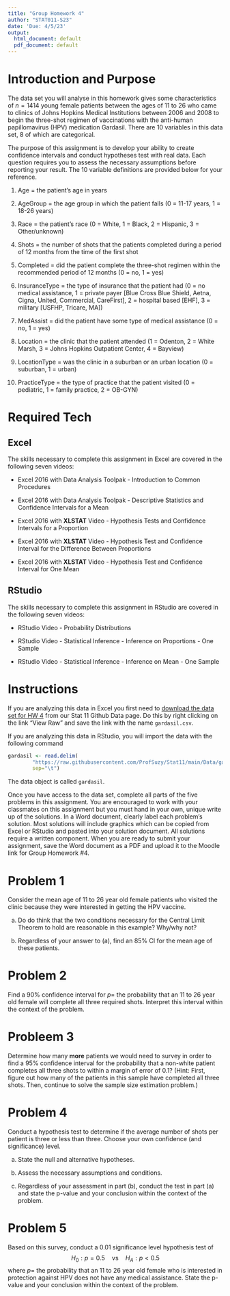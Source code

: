 ```yaml
---
title: "Group Homework 4"
author: "STAT011-S23"
date: 'Due: 4/5/23'
output:
  html_document: default
  pdf_document: default
---
```


# Introduction and Purpose 

The data set you will analyse in this homework gives some characteristics of $n=1414$ young female patients between the ages of $11$ to $26$ who came to clinics of Johns Hopkins Medical Institutions between $2006$ and $2008$ to begin the three-shot regimen of vaccinations with the anti-human papillomavirus (HPV) medication Gardasil. There are $10$ variables in this data set, $8$ of which are categorical.    

The purpose of this assignment is to develop your ability to create confidence intervals and conduct hypotheses test with real data. Each question requires you to assess the necessary assumptions before reporting your result. The $10$ variable definitions are provided below for your reference. 

1. Age = the patient's age in years

2. AgeGroup = the age group in which the patient falls (0 = 11-17 years, 1 = 18-26 years)

3. Race = the patient's race (0 = White, 1 = Black, 2 = Hispanic, 3 = Other/unknown)

4. Shots = the number of shots that the patients completed during a period of 12 months from the time of the first shot

5. Completed = did the patient complete the three-shot regimen within the recommended period of 12 months (0 = no, 1 = yes)

6. InsuranceType = the type of insurance that the patient had (0 = no medical assistance, 1 = private payer [Blue Cross Blue Shield, Aetna, Cigna, United, Commercial, CareFirst], 2 = hospital based [EHF], 3 = military [USFHP, Tricare, MA])

7. MedAssist = did the patient have some type of medical assistance (0 = no, 1 = yes)

8. Location = the clinic that the patient attended (1 = Odenton, 2 = White Marsh, 3 = Johns Hopkins Outpatient Center, 4 = Bayview)

9. LocationType = was the clinic in a suburban or an urban location (0 = suburban, 1 = urban)

10. PracticeType = the type of practice that the patient visited (0 = pediatric, 1 = family practice, 2 = OB-GYN)

# Required Tech 

## Excel 

The skills necessary to complete this assignment in Excel are covered in the following seven videos:

* Excel 2016 with Data Analysis Toolpak - Introduction to Common Procedures 

* Excel 2016 with Data Analysis Toolpak - Descriptive Statistics and Confidence Intervals for a Mean 

* Excel 2016 with **XLSTAT** Video - Hypothesis Tests and Confidence Intervals for a Proportion 

* Excel 2016 with **XLSTAT** Video - Hypothesis Test and Confidence Interval for the Difference Between Proportions

* Excel 2016 with **XLSTAT** Video - Hypothesis Test and Confidence Interval for One Mean


## RStudio

The skills necessary to complete this assignment in RStudio are covered in the following seven videos:

* RStudio Video - Probability Distributions

* RStudio Video - Statistical Inference - Inference on Proportions - One Sample  

* RStudio Video - Statistical Inference - Inference on Mean - One Sample


# Instructions

If you are analyzing this data in Excel you first need to [download the data set for HW 4](https://github.com/ProfSuzy/Stat11/blob/main/Data/gardasil_data.txt) from our Stat 11 Github Data page. Do this by right clicking on the link "View Raw" and save the link with the name `gardasil.csv`. 

If you are analyzing this data in RStudio, you will import the data with the following command
```r
gardasil <- read.delim(
        "https://raw.githubusercontent.com/ProfSuzy/Stat11/main/Data/gardasil_data.txt",
        sep="\t")
```
The data object is called `gardasil`. 

Once you have access to the data set, complete all parts of the five problems in this assignment. You are encouraged to work with your classmates on this assignment but you must hand in your own, unique write up of the solutions. In a Word document, clearly label each problem's solution. Most solutions will include graphics which can be copied from Excel or RStudio and pasted into your solution document. All solutions require a written component. When you are ready to submit your assignment, save the Word document as a PDF and upload it to the Moodle link for Group Homework \#4.




# Problem 1 

Consider the mean age of $11$ to $26$ year old female patients who visited the clinic because they were interested in getting the HPV vaccine. 

(a) Do do think that the two conditions necessary for the Central Limit Theorem to hold are reasonable in this example? Why/why not? 

(b) Regardless of your answer to (a), find an $85\%$ CI for the mean age of these patients. 


# Problem 2 

Find a $90\%$ confidence interval for $p=$ the probability that an $11$ to $26$ year old female will complete all three required shots. Interpret this interval within the context of the problem. 


# Probleem 3 

Determine how many **more** patients we would need to survey in order to find a $95\%$ confidence interval for the probability that a non-white patient completes all three shots to within a margin of error of $0.1$? (Hint: First, figure out how many of the patients in this sample have completed all three shots. Then, continue to solve the sample size estimation problem.)


# Problem 4 

Conduct a hypothesis test to determine if the average number of shots per patient is three or less than three. Choose your own confidence (and significance) level.

(a) State the null and alternative hypotheses. 

(b) Assess the necessary assumptions and conditions. 

(c) Regardless of your assessment in part (b), conduct the test in part (a) and state the p-value and your conclusion within the context of the problem. 



# Problem 5 

Based on this survey, conduct a $0.01$ significance level hypothesis test of 
$$H_0: p=0.5 \quad \text{vs}\quad H_{A}: p< 0.5$$
where $p=$ the probability that an $11$ to $26$ year old female who is interested in protection against HPV does not have any medical assistance. State the p-value and your conclusion within the context of the problem. 
